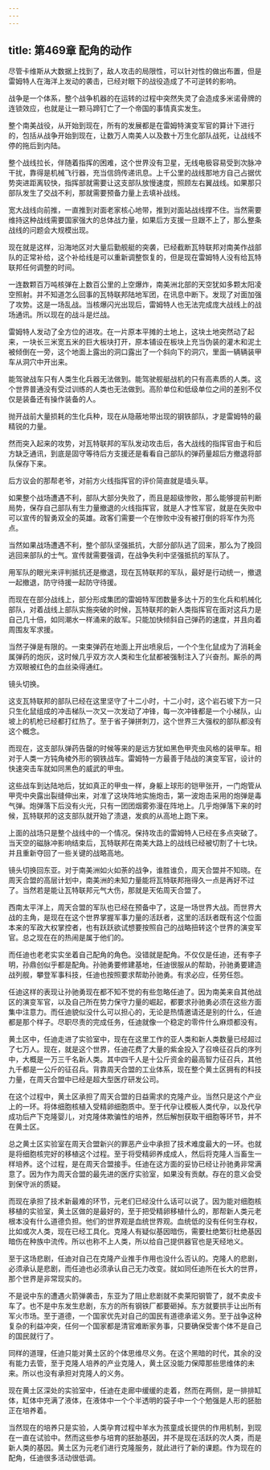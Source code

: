 ```yaml
---
---
---
```

title: 第469章 配角的动作
---



尽管卡维斯从大数据上找到了，敌人攻击的局限性，可以针对性的做出布置，但是雷姆特人在海洋上发动的袭击，已经对眼下的战役造成了不可逆转的影响。

战争是一个体系，整个战争机器的在运转的过程中突然失灵了会造成多米诺骨牌的连锁效应，也就是让一颗马蹄钉亡了一个帝国的事情真实发生。

整个南美战役，从开始到现在，所有的发展都是在雷姆特演变军官的算计下进行的，包括从战争开始到现在，让数万人南美人以及数十万生化部队战死，让战线不停的拖后到内陆。

整个战线拉长，伴随着指挥的困难，这个世界没有卫星，无线电极容易受到次脉冲干扰，靠得是机械飞行器，充当信鸽传递讯息。上千公里的战线那地方自己占据优势突进距离较快，指挥部就需要让这支部队放慢速度，照顾左右翼战线。如果那只部队发生了交战不利，那就需要预备力量上去填补战线。

宽大战线向前推，一直推到对面老家核心地带，推到对面站战线撑不住。当然需要维持这种战线需要国家强大的总体战力量，如果后方支援一旦跟不上了，那么整条战线的问题会大规模出现。

现在就是这样，沿海地区对大量后勤舰艇的突袭，已经截断瓦特联邦对南美作战部队的正常补给，这个补给线是可以重新调整恢复的，但是现在雷姆特人没有给瓦特联邦任何调整的时间。

一连数颗百万吨核弹在上数百公里的上空爆炸，南美洲北部的天空犹如多颗太阳凌空照射。并不知道怎么回事的瓦特联邦陆地军团，在讯息中断下。发现了对面加强了攻势。这是一场乱战。当核爆闪光出现后，雷姆特人也无法完成庞大战线上的战场通讯。所以现在的战斗是烂战。

雷姆特人发动了全方位的进攻。在一片原本平摊的土地上，这块土地突然动了起来，一块长三米宽五米的巨大板块打开，原本铺设在板块上充当伪装的灌木和泥土被倾倒在一旁，这个地面上露出的洞口露出了一个斜向下的洞穴，里面一辆辆装甲车从洞穴中开出来。

能驾驶战车只有人类生化兵器无法做到。能驾驶舰艇战机的只有高素质的人类。这个世界普通没有受过训练的人类也无法做到。高阶单位和低级单位之间的差别不仅仅是装备还有操作装备的人。

抛开战前大量损耗的生化兵种，现在从隐蔽地带出现的钢铁部队，才是雷姆特的最精锐的力量。

然而突入起来的攻势，对瓦特联邦的军队发动攻击后，各大战线的指挥官由于和后方缺乏通讯，到底是固守等待后方支援还是看看自己部队的弹药量超后方撤退将部队保存下来。

后方议会的那帮老爷，对前方火线指挥官的评价简直就是墙头草。

如果整个战场遭遇不利，部队大部分失败了，而且是超级惨败，那么能够提前判断局势，保存自己部队有生力量撤退的火线指挥官，就是人才性军官，就是在失败中可以宣传的智勇双全的英雄。政客们需要一个在惨败中没有被打倒的将军作为亮点。

当然如果战场遭遇不利，整个部队坚强抵抗，大部分部队逃了回来，那么为了挽回逃回来部队的士气。宣传就需要强调，在战争失利中坚强抵抗的军队了。

用军队的眼光来评判抵抗还是撤退，现在瓦特联邦的军队，最好是行动统一，撤退一起撤退，防守待援一起防守待援。

而现在在部分战线上，部分形成集团的雷姆特军团数量多达十万的生化兵和机械化部队，对着战线上部队实施突破的时候，瓦特联邦的新人类指挥官在面对这兵力是自己几十倍，如同潮水一样涌来的敌军。只能加快倾斜自己弹药的速度，并且向着周围友军求援。

当然子弹是有限的。一束束弹药在地面上开出喷泉后，一个个生化鼠成为了消耗金属弹药的炮灰，这时候几乎双方次人类和生化鼠都被强制注入了兴奋剂。厮杀的两方双眼被红色的血丝染得通红。

镜头切换。

这支瓦特联邦的部队已经在这里坚守了十二小时，十二小时，这个岩石坡下方一只只生化鼠组成的冲击梯队一次又一次发动了冲锋，每一次冲锋都是一个小梯队，山坡上的机枪已经都打红热了。至于省子弹拼刺刀，这个世界三大强权的部队都没有这个概念。

而现在，这支部队弹药告罄的时候等来的是远方犹如黑色甲壳虫风格的装甲车。相对于人类一方钝角棱外形的钢铁战车。雷姆特一方最善于陆战的演变军官，设计的快速突击车就如同黑色的威武的甲虫。

这些战车到达陆地后，犹如真正的甲虫一样，身躯上球形的铠甲张开，一门炮管从甲壳中央露出裂缝伸出来，对准了这块阵地实施炮击，第一波炮击采用的炮弹是毒气弹。炮弹落下后没有火光，只有一团团烟雾弥漫在阵地上。几乎炮弹落下来的时候，瓦特联邦的这支部队就开始了溃退，发疯的从高地上跑下来。

上面的战场只是整个战线中的一个情况。保持攻击的雷姆特人已经在多点突破了。当天空的磁脉冲影响结束后，瓦特联邦在南美大路上的战线已经被切割了十七块。并且重新夺回了一些关键的战略高地。

镜头切换回东亚。对于南美洲如火如荼的战争，谁胜谁负，周天合盟并不知晓。在周天合盟的高层计划中，南美洲的未知力量能将瓦特联邦拖得久一点是再好不过了。当然若是能让瓦特联邦元气大伤，那就是天佑周天合盟了。

西南太平洋上，周天合盟的军队也已经在预备中了，这是一场世界大战。而世界大战的主角，是现在在这个世界掌握军事力量的活跃者，这里的活跃者既有这个位面本来的军政大权掌控者，也有跃跃欲试想要按照自己的战略扭转这个世界的演变军官。总之现在在的热闹是属于他们的。

而任迪也老老实实坐着自己配角的角色。没错就是配角。不仅仅是任迪，还有李子明，孙鼎创似乎都是配角。孙驰勇要修建基地，任迪很服从的帮助，孙驰勇要建造战列舰，攀登军事科技，任迪也按照要求帮助孙驰勇。有求必应，任劳任怨。

任迪这样的表现让孙驰勇现在都不知不觉的有些忽略任迪了。因为南美来自其他战区的演变军官，以及自己所在势力保守力量的崛起，都要求孙驰勇必须在这些方面集中注意力。而任迪貌似没什么可以担心的，无论是热情邀请还是别的什么，任迪都是那个样子。尽职尽责的完成任务，任迪就像一个稳定的零件什么麻烦都没有。

黄土区中，任迪走进了实验室中，现在在这里工作的亚人类和新人类数量已经超过了七万人。现在，就是这个世界，任迪花费了大量的紫金投入了召唤征召兵的序列中，大概是一万三千名新人类。其中四千人是十公斤资金的最高智力征召兵，其他九千都是一公斤的征召兵。背靠周天合盟的工业体系，现在整个黄土区拥有的科技力量，在周天合盟中已经是超大型医疗研发公司。

在这个过程中，黄土区承担了周天合盟的日益需求的克隆产业。当然只是这个产业上的一环。将体细胞核植入受精卵细胞质中。至于代孕让模板人类代孕，以及代孕成功后产下克隆婴儿，对克隆体欺骗性的培养，然后解刨获取干细胞等环节，并不在黄土区。

总之黄土区实验室在周天合盟新兴的罪恶产业中承担了技术难度最大的一环。也就是将细胞核完好的移植这个过程。至于将受精卵养成成人，然后将克隆人当畜生一样培养。这个过程，是在周天合盟接手。任迪在这方面的妥协已经让孙驰勇非常满意了。因为作为周天合盟的最先进的医疗实验室，如果没有贡献。存在的意义会受到保守派的质疑。

而现在承担了技术新最难的环节，元老们已经没什么话可以说了。因为能对细胞核移植的实验室，黄土区做的是最好的，至于把受精卵移植什么的，那帮新人类元老根本没有什么道德负担。他们的世界观是血统世界观。血统低的没有任何生存权，比如或次人类，现在已经工具化。克隆人有疑似基因暗伤，需要杜绝繁衍杜绝基因暗伤在种族中流传。所以也称不上人类，所以给自己提供器官也是天经地义。

至于这场悲剧，任迪对自己在克隆产业推手作用也没什么否认的。克隆人的悲剧，必须承认是悲剧，而任迪也必须承认自己无力改变。就如同任迪所在长大的世界，那个世界是非常现实的。

不是说中东的遭遇火箭弹袭击，东亚为了阻止悲剧就不卖莱阳钢管了，就不卖皮卡车了。也不是中东发生悲剧，东方的所有钢铁厂都要砸掉。东方就要拱手让出所有军火市场。至于道德，一个国家优先对自己的国民有道德承诺义务。至于战争这种复杂的利益冲突，任何一个国家都是清官难断家务事，只要确保受害个体不是自己的国民就行了。

同样的道理，任迪只能对黄土区的个体思维尽义务。在这个黑暗的时代，其余的没有能力去管，至于克隆人培养的产业克隆人，黄土区没能力保障那些思维体的未来。所以也没有承担对克隆人的义务。

现在黄土区深处的实验室中，任迪在走廊中缓缓的走着，然而在两侧，是一排排缸体，缸体中充满了液体，在液体中一个个半透明的袋子中一个个勉强是人形的胚胎正在培养着。

当然现在的培养只是实验，人类孕育过程中羊水为孩童成长提供的作用机制，到现在一直在试验中。然而这些参与培育的胚胎基因，并不是现在活跃的次人类，而是新人类的基因。黄土区为元老们进行克隆服务，就此进行了新的课题。作为现在的配角，任迪很多活动很低调。